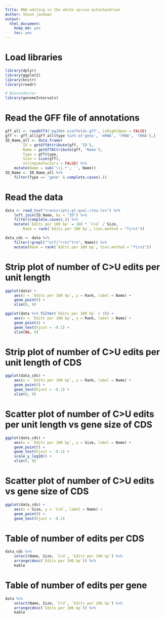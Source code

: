 ```yaml
---
Title: RNA editing in the white spruce mitochondrion
Author: Shaun jackman
output:
  html_document:
    keep_md: yes
    toc: yes
---
```


# Load libraries
```r
library(dplyr)
library(ggplot2)
library(knitr)
library(readr)

# Bioconductor
library(genomeIntervals)
```

# Read the GFF file of annotations
```r
gff_all <- readGff3('pg29mt-scaffolds.gff', isRightOpen = FALSE)
gff <- gff_all[gff_all$type %in% c('gene', 'mRNA', 'rRNA', 'tRNA'),]
ID_Name_all <- data.frame(
		ID = getGffAttribute(gff, 'ID'),
		Name = getGffAttribute(gff, 'Name'),
		Type = gff$type,
		Size = size(gff),
		stringsAsFactors = FALSE) %>%
	mutate(Name = sub('\\|.*', '', Name))
ID_Name <- ID_Name_all %>%
	filter(Type == 'gene' & complete.cases(.))
```

# Read the data
```r
data <- read_tsv("transcripts.gt.qual.ctou.tsv") %>%
	left_join(ID_Name, by = "ID") %>%
	filter(complete.cases(.)) %>%
	mutate(`Edits per 100 bp` = 100 * `C>U` / Size,
		Rank = rank(`Edits per 100 bp`, ties.method = "first"))

data_cds <- data %>%
	filter(!grepl("^orf|^rrn|^trn", Name)) %>%
	mutate(Rank = rank(`Edits per 100 bp`, ties.method = "first"))
```

# Strip plot of number of C>U edits per unit length
```r
ggplot(data) +
	aes(x = `Edits per 100 bp`, y = Rank, label = Name) +
	geom_point() +
	xlim(0, 9)

ggplot(data %>% filter(`Edits per 100 bp` > 3)) +
	aes(x = `Edits per 100 bp`, y = Rank, label = Name) +
	geom_point() +
	geom_text(hjust = -0.1) +
	xlim(NA, 9)
```

# Strip plot of number of C>U edits per unit length of CDS
```r
ggplot(data_cds) +
	aes(x = `Edits per 100 bp`, y = Rank, label = Name) +
	geom_point() +
	geom_text(hjust = -0.1) +
	xlim(0, 9)
```

# Scatter plot of number of C>U edits per unit length vs gene size of CDS
```r
ggplot(data_cds) +
	aes(x = `Edits per 100 bp`, y = Size, label = Name) +
	geom_point() +
	geom_text(hjust = -0.1) +
	scale_y_log10() +
	xlim(0, 9)
```

# Scatter plot of number of C>U edits vs gene size of CDS
```r
ggplot(data_cds) +
	aes(x = Size, y = `C>U`, label = Name) +
	geom_point() +
	geom_text(hjust = -0.1)
```

# Table of number of edits per CDS
```r
data_cds %>%
	select(Name, Size, `C>U`, `Edits per 100 bp`) %>%
	arrange(desc(`Edits per 100 bp`)) %>%
	kable
```

# Table of number of edits per gene
```r
data %>%
	select(Name, Size, `C>U`, `Edits per 100 bp`) %>%
	arrange(desc(`Edits per 100 bp`)) %>%
	kable
```
